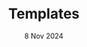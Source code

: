 ---
title: "Templates"
description: "seqerakit YAML configuration file templates and instructions"
date: "8 Nov 2024"
tags: [seqerakit, cli, automation, yaml, configuration]
---
